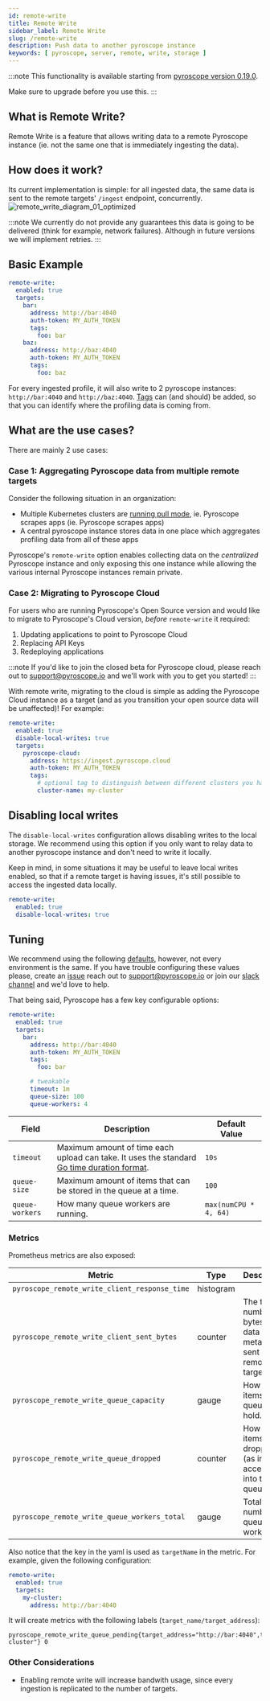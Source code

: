 ```yaml
---
id: remote-write
title: Remote Write
sidebar_label: Remote Write
slug: /remote-write
description: Push data to another pyroscope instance
keywords: [ pyroscope, server, remote, write, storage ]
---
```


:::note
This functionality is available starting from [pyroscope version 0.19.0](https://github.com/pyroscope-io/pyroscope/releases/tag/v0.19.0).

Make sure to upgrade before you use this.
:::

## What is Remote Write?
Remote Write is a feature that allows writing data to a remote Pyroscope instance (ie. not the same one that is immediately ingesting the data).

## How does it work?
Its current implementation is simple: for all ingested data, the same data is sent to the remote targets' `/ingest` endpoint, concurrently.
![remote_write_diagram_01_optimized](https://user-images.githubusercontent.com/23323466/173495597-ecbe1f83-174b-4fa5-80b5-7b3d55b08672.gif)

:::note
We currently do not provide any guarantees this data is going to be delivered (think for example, network failures). Although in future versions we will implement retries.
:::

## Basic Example
```yaml
remote-write:
  enabled: true
  targets:
    bar:
      address: http://bar:4040
      auth-token: MY_AUTH_TOKEN
      tags:
        foo: bar
    baz:
      address: http://baz:4040
      auth-token: MY_AUTH_TOKEN
      tags:
        foo: baz
```

For every ingested profile, it will also write to 2 pyroscope instances: `http://bar:4040` and `http://baz:4040`.
[Tags](https://pyroscope.io/blog/profiling-go-apps-with-pyroscope/#narrowing-in-on-the-issue-using-tags) can (and should) be added, so that you can identify where the profiling data is coming from.

## What are the use cases?
There are mainly 2 use cases:

### Case 1: Aggregating Pyroscope data from multiple remote targets
Consider the following situation in an organization:
* Multiple Kubernetes clusters are [running pull mode](https://pyroscope.io/docs/golang-pull-mode/), ie. Pyroscope scrapes apps (ie. Pyroscope scrapes apps)
* A central pyroscope instance stores data in one place which aggregates profiling data from all of these apps

Pyroscope's `remote-write` option enables collecting data on the _centralized_ Pyroscope instance and only exposing this one instance while allowing the various internal Pyroscope instances remain private.

### Case 2: Migrating to Pyroscope Cloud
For users who are running Pyroscope's Open Source version and would like to migrate to Pyroscope's Cloud version, _before_ `remote-write` it required:

1. Updating applications to point to Pyroscope Cloud
2. Replacing API Keys
3. Redeploying applications

:::note
If you'd like to join the closed beta for Pyroscope cloud, please reach out to support@pyroscope.io and we'll work with you to get you started!
:::


With remote write, migrating to the cloud is simple as adding the Pyroscope Cloud instance as a target (and as you transition your open source data will be unaffected)! For example:
```yaml
remote-write:
  enabled: true
  disable-local-writes: true
  targets:
    pyroscope-cloud:
      address: https://ingest.pyroscope.cloud
      auth-token: MY_AUTH_TOKEN
      tags:
        # optional tag to distinguish between different clusters you have
        cluster-name: my-cluster
```
## Disabling local writes
The `disable-local-writes` configuration allows disabling writes to the local storage.
We recommend using this option if you only want to relay data to another pyroscope instance and don't need to write it locally.

Keep in mind, in some situations it may be useful to leave local writes enabled, so that if a remote target is having issues, it's still possible to access the ingested data locally.

```yaml
remote-write:
  enabled: true
  disable-local-writes: true
```
## Tuning

 We recommend using the following [defaults](https://github.com/pyroscope-io/pyroscope/blob/12cf3a975215b9cb8b5c14d75b89437140c79284/pkg/remotewrite/concurrency.go#L9), however, not every environment is the same. If you have trouble configuring these values please, create an [issue](https://github.com/pyroscope-io/pyroscope/issues) reach out to support@pyroscope.io or join our [slack channel](https://pyroscope.io/slack) and we'd love to help. 
 
 That being said, Pyroscope has a few key configurable options:


```yaml
remote-write:
  enabled: true
  targets:
    bar:
      address: http://bar:4040
      auth-token: MY_AUTH_TOKEN
      tags:
        foo: bar

      # tweakable
      timeout: 1m
      queue-size: 100
      queue-workers: 4
```


| Field | Description | Default Value |
|--------|-------|-------|
| `timeout`   | Maximum amount of time each upload can take. It uses the standard [Go time duration format](https://pkg.go.dev/time#ParseDuration). | `10s` |
| `queue-size`       | Maximum amount of items that can be stored in the queue at a time. | `100` |
| `queue-workers`       | How many queue workers are running. | `max(numCPU * 4, 64)` |


### Metrics
Prometheus metrics are also exposed:


| Metric | Type | Description  |
|--------|-------|---|
| `pyroscope_remote_write_client_response_time`   | histogram     |   |
| `pyroscope_remote_write_client_sent_bytes`       | counter      | The total number of bytes of data (not metadata) sent to the remote target.  |
| `pyroscope_remote_write_queue_capacity`       | gauge      | How many items the queue can hold. |
| `pyroscope_remote_write_queue_dropped` | counter      | How many items were dropped (as in not accepted into the queue). |
| `pyroscope_remote_write_queue_workers_total` | gauge | Total number of queue workers. |


Also notice that the key in the yaml is used as `targetName` in the metric. For example, given the following configuration:
```yaml
remote-write:
  enabled: true
  targets:
    my-cluster:
      address: http://bar:4040
```

It will create metrics with the following labels (`target_name/target_address`):
```
pyroscope_remote_write_queue_pending{target_address="http://bar:4040",target_name="my-cluster"} 0
```

### Other Considerations
* Enabling remote write will increase bandwith usage, since every ingestion is replicated to the number of targets.
